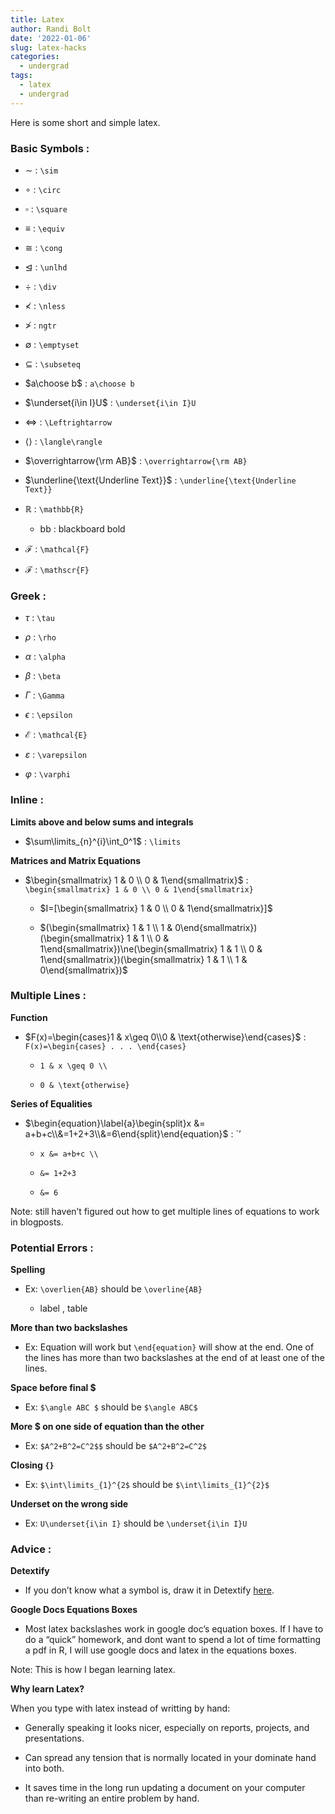 ```yaml
---
title: Latex
author: Randi Bolt
date: '2022-01-06'
slug: latex-hacks
categories:
  - undergrad
tags:
  - latex
  - undergrad
---
```


Here is some short and simple latex.

### Basic Symbols : 

- $\sim$ : `\sim`

- $\circ$ : `\circ`

- $\square$ : `\square`

- $\equiv$ : `\equiv`

- $\cong$ : `\cong`

- $\unlhd$ : `\unlhd`

- $\div$ : `\div`

- $\nless$ : `\nless`

- $\ngtr$ : `ngtr`

- $\emptyset$ : `\emptyset`

- $\subseteq$ : `\subseteq`

- $a\choose b$ : `a\choose b`

- $\underset{i\in I}U$ : `\underset{i\in I}U`

- $\Leftrightarrow$ : `\Leftrightarrow`

- $\langle\rangle$ : `\langle\rangle`

- $\overrightarrow{\rm AB}$ : `\overrightarrow{\rm AB}`

- $\underline{\text{Underline Text}}$ : `\underline{\text{Underline Text}}`

- $\mathbb{R}$ : `\mathbb{R}` 

  - bb : blackboard bold 
  
- $\mathcal{F}$ : `\mathcal{F}`

- $\mathscr{F}$ : `\mathscr{F}`

### Greek : 

- $\tau$ : `\tau`

- $\rho$ : `\rho`

- $\alpha$ : `\alpha`

- $\beta$ : `\beta`

- $\Gamma$ : `\Gamma`

- $\epsilon$ : `\epsilon`

- $\mathcal{E}$ : `\mathcal{E}`

- $\varepsilon$ : `\varepsilon`

- $\varphi$ : `\varphi`

### Inline : 

**Limits above and below sums and integrals** 

- $\sum\limits_{n}^{i}\int_0^1$ : `\limits`

**Matrices and Matrix Equations** 

- $\begin{smallmatrix} 1 & 0 \\ 0 & 1\end{smallmatrix}$ : `\begin{smallmatrix} 1 & 0 \\ 0 & 1\end{smallmatrix}`

  - $I=[\begin{smallmatrix} 1 & 0 \\ 0 & 1\end{smallmatrix}]$
  
  - $(\begin{smallmatrix} 1 & 1 \\ 1 & 0\end{smallmatrix})(\begin{smallmatrix} 1 & 1 \\ 0 & 1\end{smallmatrix})\ne(\begin{smallmatrix} 1 & 1 \\ 0 & 1\end{smallmatrix})(\begin{smallmatrix} 1 & 1 \\ 1 & 0\end{smallmatrix})$

### Multiple Lines : 

**Function** 

- $F(x)=\begin{cases}1 & x\geq 0\\0 & \text{otherwise}\end{cases}$ : `F(x)=\begin{cases} . . . \end{cases}`

  - `1 & x \geq 0 \\`
  
  - `0 & \text{otherwise}`
  
**Series of Equalities** 

- $\begin{equation}\label{a}\begin{split}x &= a+b+c\\&=1+2+3\\&=6\end{split}\end{equation}$ : `\begin{equation}\{label}\begin{split}... \end{split}\end{equation}'

  - `x &= a+b+c \\`

  - `&= 1+2+3`
  
  - `&= 6` 
  
Note: still haven't figured out how to get multiple lines of equations to work in blogposts. 
  
### Potential Errors : 

**Spelling**

- Ex: `\overlien{AB}` should be `\overline{AB}`

  - label , table 
  
**More than two backslashes**

- Ex: Equation will work but `\end{equation}` will show at the end. One of the lines has more than two backslashes at the end of at least one of the lines. 

**Space before final $**

- Ex: `$\angle ABC $` should be `$\angle ABC$`

**More $ on one side of equation than the other**

- Ex: `$A^2+B^2=C^2$$` should be `$A^2+B^2=C^2$`

**Closing `{}`**

- Ex: `$\int\limits_{1}^{2$` should be `$\int\limits_{1}^{2}$`

**Underset on the wrong side**

- Ex: `U\underset{i\in I}` should be `\underset{i\in I}U`

### Advice :

**Detextify**

- If you don't know what a symbol is, draw it in Detextify [here](http://detexify.kirelabs.org/classify.html). 

**Google Docs Equations Boxes**

- Most latex backslashes work in google doc's equation boxes. If I have to do a "quick" homework, and dont want to spend a lot of time formatting a pdf in R, I will use google docs and latex in the equations boxes.  

Note: This is how I began learning latex.

**Why learn Latex?**

When you type with latex instead of writting by hand: 

- Generally speaking it looks nicer, especially on reports, projects, and presentations. 

- Can spread any tension that is normally located in your dominate hand into both. 

- It saves time in the long run updating a document on your computer than re-writing an entire problem by hand. 
